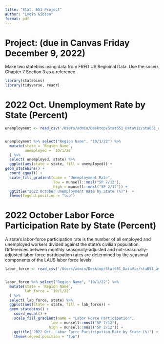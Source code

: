 ```yaml
---
title: "Stat. 651 Project"
author: "Lydia Gibson"
format: pdf
---
```


# Project: (due in Canvas Friday December 9, 2022)

Make two statebins using data from FRED US Regioinal Data. Use the socviz Chapter 7 Section 3 as a reference.


```r
library(statebins)
library(tidyverse, readr)


```



# 2022 Oct. Unemployment Rate by State (Percent)


```r
unemployment <- read_csv('/Users/admin/Desktop/Stat651_DataViz/sta651_assignments/completed assignments/stat651_project/Unemployment.csv')


unemployment %>% select("Region Name", "10/1/22") %>%
  mutate(state = `Region Name`,
         unemployed = `10/1/22`
  ) %>% 
  select( unemployed, state) %>% 
  ggplot(aes(state = state, fill = unemployed)) +
geom_statebins() +
  coord_equal() +   
  scale_fill_gradient(name = "Unemployment Rate", 
                      low = munsell::mnsl("5P 7/12"), 
                      high = munsell::mnsl("5P 2/12")) +
  ggtitle("2022 October Unemployment Rate by State (%)")  +
  theme(legend.position = "top")


```



# 2022 October Labor Force Participation Rate by State (Percent)

A state's labor-force participation rate is the number of all employed and unemployed workers divided against the state's civilian population. Differences between monthly seasonally-adjusted and not-seasonally-adjusted labor force participation rates are determined by the seasonal components of the LAUS labor force levels.


```r

labor_force <- read_csv('/Users/admin/Desktop/Stat651_DataViz/sta651_assignments/completed assignments/stat651_project/Labor_Force.csv')


labor_force %>% select("Region Name", "10/1/22") %>%
  mutate(state = `Region Name`,
         lab_force = `10/1/22`
  ) %>% 
  select( lab_force, state) %>% 
  ggplot(aes(state = state, fill = lab_force)) +
  geom_statebins() +
    coord_equal() +
    scale_fill_gradient(name = "Labor Force Participation", 
                     low = munsell::mnsl("5P 7/12"), 
                    high = munsell::mnsl("5P 2/12")) +
    ggtitle("2022 Oct. Labor Force Participation Rate by State (%)") +
    theme(legend.position = "top")

  


```

